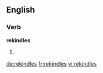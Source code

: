 ==English==

===Verb===
'''rekindles'''

# {{third-person singular of|[[rekindle]]}}

[[de:rekindles]]
[[fr:rekindles]]
[[vi:rekindles]]